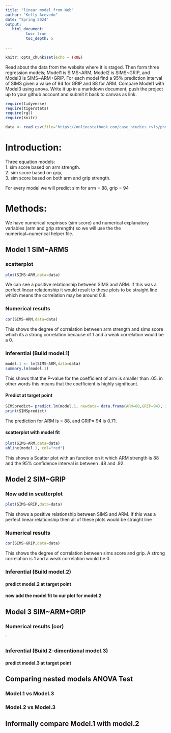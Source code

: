```yaml
---
title: "linear model from Web"
author: "Kelly Acevedo"
date: "Spring 2024"
output:
   html_document:
         toc: true
         toc_depth: 5
        
---
```


```r
knitr::opts_chunk$set(echo = TRUE)
```

Read about the data from the website where it is staged.  Then form three regression models; Model1 is SIMS~ARM, Model2 is SIMS~GRIP, and Model3 is SIMS~ARM+GRIP. For each model find a 95% prediction interval of SIMS given a value of 94  for GRIP and 88 for ARM. Compare Model1 with Model3 using anova. Write it up in a markdown document, push the project up to your github account and submit it back to canvas as link. 

 


```r
require(tidyverse)
require(tigerstats)
require(rgl)
require(knitr)

```

```r
data <- read.csv(file="https://onlinestatbook.com/case_studies_rvls/physical_strength/data.txt",sep="",header=TRUE)  

```

# Introduction:

Three equation models:   
1. sim score based on arm strength.   
2. sim score based on grip,    
3. sim score based on both arm and grip strength. 

For every model we will predict sim for arm = 88, grip = 94 

# Methods: 

We have numerical respinses (sim score) and numerical explanatory variables (arm and grip strength)
so we will use the the numerical~numerical helper file.


## Model 1 SIM~ARMS

### scatterplot
```r
plot(SIMS~ARM,data=data)
```

We can see a positive relationship between SIMS and ARM. If this was a perfect linear relationship it would result to these plots to be straight line which means the correlation may be around 0.8.  

### Numerical results

```r
cor(SIMS~ARM,data=data)
```

This shows the degree of correlation between arm strength and sims score which its a strong correlation because of 1 and a weak correlation would be a 0. 

### Inferential  (Build model.1)

```r

model.1 <- lm(SIMS~ARM,data=data)
summary.lm(model.1)
```
This shows that the P-value for the coefficient of arm is smaller than .05. in other words this means that the coefficient is highly significant.

#### Predict at target point

```r
SIMSpredict= predict.lm(model.1, newdata= data.frame(ARM=88,GRIP=94), interval = "confidence") 
print(SIMSpredict)
```

The prediction for ARM is = 88, and GRIP= 94 is 0.71. 

#### scatterplot with model fit
  
```r
plot(SIMS~ARM,data=data)
abline(model.1, col="red")
```
This shows a Scatter plot with an function on it which ARM strength is 88 and the 95%  confidence interval is between .48 and .92. 

## Model 2 SIM~GRIP

### Now add in scatterplot

```r
plot(SIMS~GRIP,data=data)
```
This shows a positive relationship between SIMS and ARM. If this was a perfect linear relationship then all of these plots would be straight line

### Numerical results 

```r
cor(SIMS~GRIP,data=data)
```

This shows the degree of correlation between sims score and grip. A strong correlation is 1 and a weak correlation would be 0. 


### Inferential  (Build model.2)
  

#### predict model.2 at target point

#### now add the model fit to our plot for model.2
  


## Model 3 SIM~ARM+GRIP

### Numerical results (cor)

`
  
### Inferential  (Build 2-dimentional model.3)

#### predict model.3 at target point
  

## Comparing nested models ANOVA Test

### Model.1 vs Model.3
### Model.2 vs Model.3

## Informally compare Model.1 with model.2

